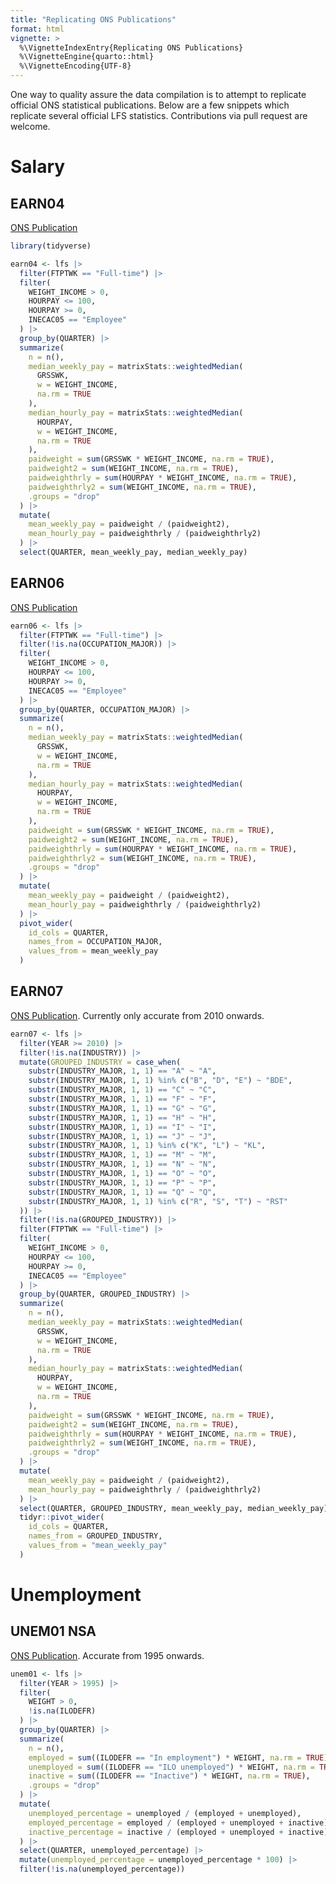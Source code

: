 ```yaml
---
title: "Replicating ONS Publications"
format: html
vignette: >
  %\VignetteIndexEntry{Replicating ONS Publications}
  %\VignetteEngine{quarto::html}
  %\VignetteEncoding{UTF-8}
---
```


One way to quality assure the data compilation is to attempt to replicate official ONS statistical publications. Below are a few snippets which replicate several official LFS statistics. Contributions via pull request are welcome.

# Salary

## EARN04

[ONS Publication](https://www.ons.gov.uk/employmentandlabourmarket/peopleinwork/earningsandworkinghours/datasets/grossweeklyearningsoffulltimeemployeesearn04)

```r
library(tidyverse)

earn04 <- lfs |>
  filter(FTPTWK == "Full-time") |>
  filter(
    WEIGHT_INCOME > 0,
    HOURPAY <= 100,
    HOURPAY >= 0,
    INECAC05 == "Employee"
  ) |>
  group_by(QUARTER) |>
  summarize(
    n = n(),
    median_weekly_pay = matrixStats::weightedMedian(
      GRSSWK,
      w = WEIGHT_INCOME,
      na.rm = TRUE
    ),
    median_hourly_pay = matrixStats::weightedMedian(
      HOURPAY,
      w = WEIGHT_INCOME,
      na.rm = TRUE
    ),
    paidweight = sum(GRSSWK * WEIGHT_INCOME, na.rm = TRUE),
    paidweight2 = sum(WEIGHT_INCOME, na.rm = TRUE),
    paidweighthrly = sum(HOURPAY * WEIGHT_INCOME, na.rm = TRUE),
    paidweighthrly2 = sum(WEIGHT_INCOME, na.rm = TRUE),
    .groups = "drop"
  ) |>
  mutate(
    mean_weekly_pay = paidweight / (paidweight2),
    mean_hourly_pay = paidweighthrly / (paidweighthrly2)
  ) |>
  select(QUARTER, mean_weekly_pay, median_weekly_pay)
```

## EARN06

[ONS Publication](https://www.ons.gov.uk/employmentandlabourmarket/peopleinwork/earningsandworkinghours/datasets/grossweeklyearningsbyoccupationearn06)

```r
earn06 <- lfs |>
  filter(FTPTWK == "Full-time") |>
  filter(!is.na(OCCUPATION_MAJOR)) |>
  filter(
    WEIGHT_INCOME > 0,
    HOURPAY <= 100,
    HOURPAY >= 0,
    INECAC05 == "Employee"
  ) |>
  group_by(QUARTER, OCCUPATION_MAJOR) |>
  summarize(
    n = n(),
    median_weekly_pay = matrixStats::weightedMedian(
      GRSSWK,
      w = WEIGHT_INCOME,
      na.rm = TRUE
    ),
    median_hourly_pay = matrixStats::weightedMedian(
      HOURPAY,
      w = WEIGHT_INCOME,
      na.rm = TRUE
    ),
    paidweight = sum(GRSSWK * WEIGHT_INCOME, na.rm = TRUE),
    paidweight2 = sum(WEIGHT_INCOME, na.rm = TRUE),
    paidweighthrly = sum(HOURPAY * WEIGHT_INCOME, na.rm = TRUE),
    paidweighthrly2 = sum(WEIGHT_INCOME, na.rm = TRUE),
    .groups = "drop"
  ) |>
  mutate(
    mean_weekly_pay = paidweight / (paidweight2),
    mean_hourly_pay = paidweighthrly / (paidweighthrly2)
  ) |>
  pivot_wider(
    id_cols = QUARTER,
    names_from = OCCUPATION_MAJOR,
    values_from = mean_weekly_pay
  )
```


## EARN07

[ONS Publication](https://www.ons.gov.uk/employmentandlabourmarket/peopleinwork/earningsandworkinghours/datasets/grossweeklyearningsbyindustryearn07). Currently only accurate from 2010 onwards.

```r
earn07 <- lfs |>
  filter(YEAR >= 2010) |>
  filter(!is.na(INDUSTRY)) |>
  mutate(GROUPED_INDUSTRY = case_when(
    substr(INDUSTRY_MAJOR, 1, 1) == "A" ~ "A",
    substr(INDUSTRY_MAJOR, 1, 1) %in% c("B", "D", "E") ~ "BDE",
    substr(INDUSTRY_MAJOR, 1, 1) == "C" ~ "C",
    substr(INDUSTRY_MAJOR, 1, 1) == "F" ~ "F",
    substr(INDUSTRY_MAJOR, 1, 1) == "G" ~ "G",
    substr(INDUSTRY_MAJOR, 1, 1) == "H" ~ "H",
    substr(INDUSTRY_MAJOR, 1, 1) == "I" ~ "I",
    substr(INDUSTRY_MAJOR, 1, 1) == "J" ~ "J",
    substr(INDUSTRY_MAJOR, 1, 1) %in% c("K", "L") ~ "KL",
    substr(INDUSTRY_MAJOR, 1, 1) == "M" ~ "M",
    substr(INDUSTRY_MAJOR, 1, 1) == "N" ~ "N",
    substr(INDUSTRY_MAJOR, 1, 1) == "O" ~ "O",
    substr(INDUSTRY_MAJOR, 1, 1) == "P" ~ "P",
    substr(INDUSTRY_MAJOR, 1, 1) == "Q" ~ "Q",
    substr(INDUSTRY_MAJOR, 1, 1) %in% c("R", "S", "T") ~ "RST"
  )) |>
  filter(!is.na(GROUPED_INDUSTRY)) |>
  filter(FTPTWK == "Full-time") |>
  filter(
    WEIGHT_INCOME > 0,
    HOURPAY <= 100,
    HOURPAY >= 0,
    INECAC05 == "Employee"
  ) |>
  group_by(QUARTER, GROUPED_INDUSTRY) |>
  summarize(
    n = n(),
    median_weekly_pay = matrixStats::weightedMedian(
      GRSSWK,
      w = WEIGHT_INCOME,
      na.rm = TRUE
    ),
    median_hourly_pay = matrixStats::weightedMedian(
      HOURPAY,
      w = WEIGHT_INCOME,
      na.rm = TRUE
    ),
    paidweight = sum(GRSSWK * WEIGHT_INCOME, na.rm = TRUE),
    paidweight2 = sum(WEIGHT_INCOME, na.rm = TRUE),
    paidweighthrly = sum(HOURPAY * WEIGHT_INCOME, na.rm = TRUE),
    paidweighthrly2 = sum(WEIGHT_INCOME, na.rm = TRUE),
    .groups = "drop"
  ) |>
  mutate(
    mean_weekly_pay = paidweight / (paidweight2),
    mean_hourly_pay = paidweighthrly / (paidweighthrly2)
  ) |>
  select(QUARTER, GROUPED_INDUSTRY, mean_weekly_pay, median_weekly_pay) |>
  tidyr::pivot_wider(
    id_cols = QUARTER,
    names_from = GROUPED_INDUSTRY,
    values_from = "mean_weekly_pay"
  )
```

# Unemployment

## UNEM01 NSA

[ONS Publication](https://www.ons.gov.uk/employmentandlabourmarket/peoplenotinwork/unemployment/datasets/unemploymentbyageanddurationnotseasonallyadjustedunem01nsa). Accurate from 1995 onwards.

```r
unem01 <- lfs |>
  filter(YEAR > 1995) |>
  filter(
    WEIGHT > 0,
    !is.na(ILODEFR)
  ) |>
  group_by(QUARTER) |>
  summarize(
    n = n(),
    employed = sum((ILODEFR == "In employment") * WEIGHT, na.rm = TRUE),
    unemployed = sum((ILODEFR == "ILO unemployed") * WEIGHT, na.rm = TRUE),
    inactive = sum((ILODEFR == "Inactive") * WEIGHT, na.rm = TRUE),
    .groups = "drop"
  ) |>
  mutate(
    unemployed_percentage = unemployed / (employed + unemployed),
    employed_percentage = employed / (employed + unemployed + inactive),
    inactive_percentage = inactive / (employed + unemployed + inactive),
  ) |>
  select(QUARTER, unemployed_percentage) |>
  mutate(unemployed_percentage = unemployed_percentage * 100) |>
  filter(!is.na(unemployed_percentage))
```
